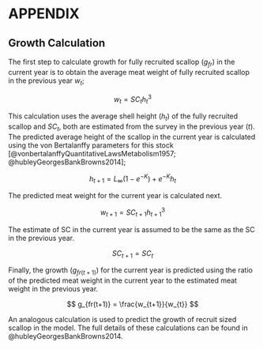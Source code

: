 \newpage


<!-- Adding in a {-#supplement} turns off chapter/section numbering for that specific section, handy if needed, for example '# Supplement  {-#supplement} '` :-) --->
# APPENDIX {#ref-app}


## Growth Calculation

The first step to calculate growth for fully recruited scallop ($g_{fr}$) in the current year is to obtain the average meat weight of fully recruited scallop in the previous year $w_{t}$; 

$$ w_{t} = SC_{t} h^3_{t} $$

This calculation uses the average shell height ($h_t$) of the fully recruited scallop and $SC_t$, both are estimated from the survey in the previous year (*t*). The predicted average height of the scallop in the current year is calculated using the von Bertalanffy parameters for this stock [@vonbertalanffyQuantitativeLawsMetabolism1957; @hubleyGeorgesBankBrowns2014];

$$ h_{t+1} = L_\infty(1-e^{-K}) + e^{-K}h_t  $$

The predicted meat weight for the current year is calculated next.

$$ w_{t+1} = SC_{t+1} h^3_{t+1} $$

The estimate of SC in the current year is assumed to be the same as the SC in the previous year. 

$$SC_{t+1} = SC_t$$

Finally, the growth ($g_{fr(t+1)}$) for the current year is predicted using the ratio of the predicted meat weight in the current year to the  estimated meat weight in the previous year.


$$ g_{fr(t+1)} = \frac{w_{t+1}}{w_{t}} $$

An analogous calculation is used to predict the growth of recruit sized scallop in the model. The full details of these calculations can be found in @hubleyGeorgesBankBrowns2014. 

